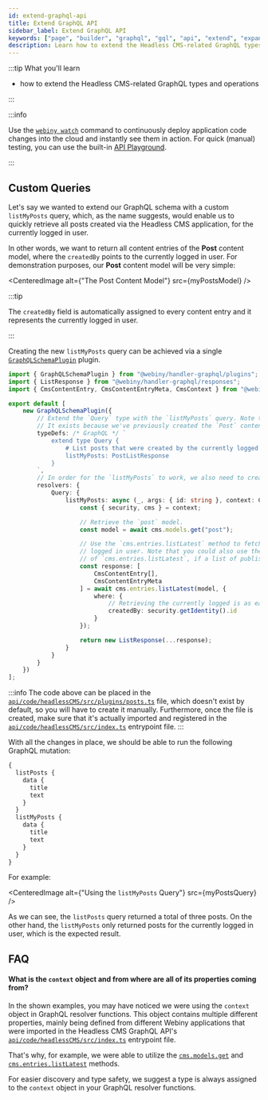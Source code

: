 ```yaml
---
id: extend-graphql-api
title: Extend GraphQL API
sidebar_label: Extend GraphQL API
keywords: ["page", "builder", "graphql", "gql", "api", "extend", "expand"]
description: Learn how to extend the Headless CMS-related GraphQL types and operations.
---
```



:::tip What you'll learn

- how to extend the Headless CMS-related GraphQL types and operations

:::

:::info

Use the [`webiny watch`](/docs/how-to-guides/webiny-cli/use-watch-command) command to continuously deploy application code changes into the cloud and instantly see them in action. For quick (manual) testing, you can use the built-in [API Playground](/docs/how-to-guides/webiny-applications/admin-area/api-playground/).

:::

## Custom Queries

Let's say we wanted to extend our GraphQL schema with a custom `listMyPosts` query, which, as the name suggests, would enable us to quickly retrieve all posts created via the Headless CMS application, for the currently logged in user.

In other words, we want to return all content entries of the **Post** content model, where the `createdBy` points to the currently logged in user. For demonstration purposes, our **Post** content model will be very simple:

<CenteredImage alt={"The Post Content Model"} src={myPostsModel} />

:::tip

The `createdBy` field is automatically assigned to every content entry and it represents the currently logged in user.

:::

Creating the new `listMyPosts` query can be achieved via a single [`GraphQLSchemaPlugin`](https://github.com/webiny/webiny-js/blob/v5.11.0/packages/handler-graphql/src/plugins/GraphQLSchemaPlugin.ts#L10) plugin.

```ts title="api/code/headlessCMS/src/plugins/posts.ts"
import { GraphQLSchemaPlugin } from "@webiny/handler-graphql/plugins";
import { ListResponse } from "@webiny/handler-graphql/responses";
import { CmsContentEntry, CmsContentEntryMeta, CmsContext } from "@webiny/api-headless-cms/types";

export default [
    new GraphQLSchemaPlugin({
        // Extend the `Query` type with the `listMyPosts` query. Note the `PostListResponse` type.
        // It exists because we've previously created the `Post` content model via Admin Area.
        typeDefs: /* GraphQL */ `
            extend type Query {
                # List posts that were created by the currently logged in user.
                listMyPosts: PostListResponse
            }
        `,
        // In order for the `listMyPosts` to work, we also need to create a resolver function.
        resolvers: {
            Query: {
                listMyPosts: async (_, args: { id: string }, context: CmsContext) => {
                    const { security, cms } = context;

                    // Retrieve the `post` model.
                    const model = await cms.models.get("post");

                    // Use the `cms.entries.listLatest` method to fetch latest entries for the currently
                    // logged in user. Note that you could also use the `listPublished` method here instead
                    // of `cms.entries.listLatest`, if a list of published pages is what you need.
                    const response: [
                        CmsContentEntry[],
                        CmsContentEntryMeta
                    ] = await cms.entries.listLatest(model, {
                        where: {
                            // Retrieving the currently logged is as easy as calling the security.getIdentity method.
                            createdBy: security.getIdentity().id
                        }
                    });

                    return new ListResponse(...response);
                }
            }
        }
    })
];
```

:::info
The code above can be placed in the [`api/code/headlessCMS/src/plugins/posts.ts`](https://github.com/webiny/webiny-examples/blob/master/headless-cms/extend-graphql-api/custom-queries/api/code/headlessCMS/src/plugins/posts.ts) file, which doesn't exist by default, so you will have to create it manually. Furthermore, once the file is created, make sure that it's actually imported and registered in the [`api/code/headlessCMS/src/index.ts`](https://github.com/webiny/webiny-examples/blob/master/headless-cms/extend-graphql-api/custom-queries/api/code/headlessCMS/src/index.ts) entrypoint file.
:::

With all the changes in place, we should be able to run the following GraphQL mutation:

```graphql
{
  listPosts {
    data {
      title
      text
    }
  }
  listMyPosts {
    data {
      title
      text
    }
  }
}
```

For example:

<CenteredImage alt={"Using the `listMyPosts` Query"} src={myPostsQuery} />

As we can see, the `listPosts` query returned a total of three posts. On the other hand, the `listMyPosts` only returned posts for the currently logged in user, which is the expected result.

## FAQ

#### What is the `context` object and from where are all of its properties coming from?

In the shown examples, you may have noticed we were using the `context` object in GraphQL resolver functions. This object contains multiple different properties, mainly being defined from different Webiny applications that were imported in the Headless CMS GraphQL API's [`api/code/headlessCMS/src/index.ts`](https://github.com/webiny/webiny-examples/blob/master/headless-cms/extend-graphql-api/custom-queries/api/code/headlessCMS/src/index.ts) entrypoint file.

That's why, for example, we were able to utilize the [`cms.models.get`](https://github.com/webiny/webiny-js/blob/v5.11.0/packages/api-headless-cms/src/content/plugins/crud/contentModel.crud.ts#L126) and [`cms.entries.listLatest`](https://github.com/webiny/webiny-js/blob/v5.11.0/packages/api-headless-cms/src/content/plugins/crud/contentEntry.crud.ts#L286) methods.

For easier discovery and type safety, we suggest a type is always assigned to the `context` object in your GraphQL resolver functions.
